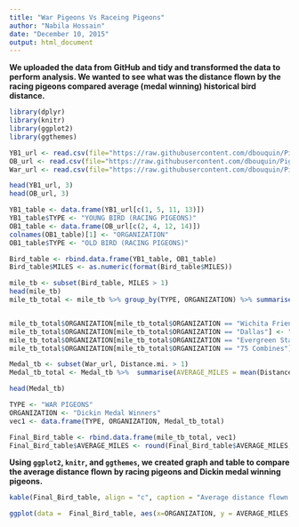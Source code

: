 ```yaml
---
title: "War Pigeons Vs Raceing Pigeons"
author: "Nabila Hossain"
date: "December 10, 2015"
output: html_document
---
```


__We uploaded the data from GitHub and tidy and transformed the data to perform analysis. We wanted to see what was the distance flown by the racing pigeons compared average (medal winning) historical bird distance.__

```r
library(dplyr)
library(knitr)
library(ggplot2)
library(ggthemes)

YB1_url <- read.csv(file="https://raw.githubusercontent.com/dbouquin/Pigeons/master/American_Racing_Pigeon_Union_Young_Bird_Data.csv", header=TRUE, sep=",")
OB_url <- read.csv(file="https://raw.githubusercontent.com/dbouquin/Pigeons/master/OldBirds.csv", header=TRUE, sep=",")
War_url <- read.csv(file="https://raw.githubusercontent.com/dbouquin/Pigeons/master/Dickin_Medal_Pigeons.csv", header=TRUE, sep=",")

head(YB1_url, 3)
head(OB_url, 3)

YB1_table <- data.frame(YB1_url[c(1, 5, 11, 13)])
YB1_table$TYPE <- "YOUNG BIRD (RACING PIGEONS)"
OB1_table <- data.frame(OB_url[c(2, 4, 12, 14)])
colnames(OB1_table)[1] <- "ORGANIZATION"
OB1_table$TYPE <- "OLD BIRD (RACING PIGEONS)"

Bird_table <- rbind.data.frame(YB1_table, OB1_table)
Bird_table$MILES <- as.numeric(format(Bird_table$MILES))

mile_tb <- subset(Bird_table, MILES > 1)
head(mile_tb)
mile_tb_total <- mile_tb %>% group_by(TYPE, ORGANIZATION) %>% summarise(AVERAGE_MILES = mean(MILES)) %>% data.frame()


mile_tb_total$ORGANIZATION[mile_tb_total$ORGANIZATION == "Wichita Friendly"] <- "Wichita Friendly Pigeon Flyers"
mile_tb_total$ORGANIZATION[mile_tb_total$ORGANIZATION == "Dallas"] <- "Dallas Homing RPC" 
mile_tb_total$ORGANIZATION[mile_tb_total$ORGANIZATION == "Evergreen State"] <- "Evergreen State Concourse" 
mile_tb_total$ORGANIZATION[mile_tb_total$ORGANIZATION == "75 Combines"] <- "75 Combine"

Medal_tb <- subset(War_url, Distance.mi. > 1)
Medal_tb_total <- Medal_tb %>%  summarise(AVERAGE_MILES = mean(Distance.mi.)) %>% data.frame()

head(Medal_tb)

TYPE <- "WAR PIGEONS"
ORGANIZATION <- "Dickin Medal Winners"
vec1 <- data.frame(TYPE, ORGANIZATION, Medal_tb_total)

Final_Bird_table <- rbind.data.frame(mile_tb_total, vec1)
Final_Bird_table$AVERAGE_MILES <- round(Final_Bird_table$AVERAGE_MILES, 1)
```


__Using `ggplot2`, `knitr`, and `ggthemes`, we created graph and table to compare the average distance flown by racing pigeons and Dickin medal winning pigeons.__
```r
kable(Final_Bird_table, align = "c", caption = "Average distance flown by racing pigeons today, compared to historical pigeons distance(medal winning).")

ggplot(data =  Final_Bird_table, aes(x=ORGANIZATION, y = AVERAGE_MILES, fill=TYPE)) + scale_colour_tableau()  + theme_solarized(light=FALSE) + theme(legend.position="top") + geom_bar(stat="identity", position = "dodge") + theme(axis.text.x  = element_text(angle=10, vjust=.9, hjust=.6)) + ggtitle(" Average distance flown by racing pigeons today, \ncompared to historical (medal winning) pigeons' distance.") + ylab("AVERAGE DISTANCE TRAVELED (MILES)")

````
